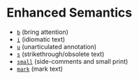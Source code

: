 
<Meta title="Elements/wip/Text/Inline/Enhanced Semantics" />

# Enhanced Semantics

- [`b`](https://developer.mozilla.org/en-US/docs/Web/HTML/Element/b) (bring attention)
- [`i`](https://developer.mozilla.org/en-US/docs/Web/HTML/Element/i) (idiomatic text)
- [`u`](https://developer.mozilla.org/en-US/docs/Web/HTML/Element/u) (unarticulated annotation)
- [`s`](https://developer.mozilla.org/en-US/docs/Web/HTML/Element/s) (strikethrough/obsolete text)
- [`small`](https://developer.mozilla.org/en-US/docs/Web/HTML/Element/small) (side-comments and small print)
- [`mark`](https://developer.mozilla.org/en-US/docs/Web/HTML/Element/mark) (mark text)
